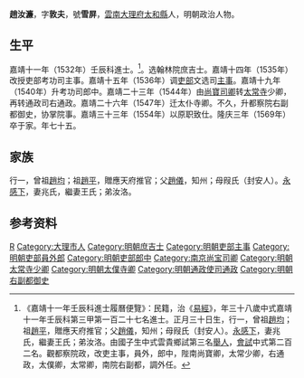{{明清人物信息框
| 姓名 = 趙汝濂
| 原名 =
| 圖片名稱= 
| 圖片大小 =
| 圖片說明 = 
| 最高職務 = 都察院右副都御史
| 國家 = 大明 
| 爵位 =
| 籍貫 = [[雲南承宣布政使司|雲南承宣布政使司]][[大理府|大理府]][[太和縣|太和縣]]
| 族裔 = 
| 字號 = 字敦夫，號雪屏
| 諡號 =
| 出生日期 = 弘治八年（1495年）正月三十日
| 出生地點 =
| 逝世日期 = 隆庆三年（1569年）
| 逝世地點 =
| 墓葬 =
| 配偶 = 兆氏、王氏
| 親屬 = 曾祖[[趙均|趙均]]，祖[[趙平|趙平]]，父[[趙儀|趙儀]]，母叚氏（封安人）
| 出身 =
* 嘉靖十一年壬辰科同進士出身
| 經歷 =
| 著作 =  
}}
'''趙汝濂'''{{BD|1495年||1569年||Z}}，字'''敦夫'''，號'''雪屏'''，[[雲南|雲南]][[大理府|大理府]][[太和縣|太和縣]]人，明朝政治人物。

==生平==
嘉靖十一年（1532年）壬辰科進士。<ref>《嘉靖十一年壬辰科進士履曆便覽》：民籍，治《[[易經|易經]]》，年三十八歲中式嘉靖十一年壬辰科第三甲第一百二十七名進士。正月三十日生，行一，曾祖[[趙均|趙均]]；祖[[趙平|趙平]]，贈應天府推官；父[[趙儀|趙儀]]，知州；母叚氏（封安人）。[[永感下|永感下]]，妻兆氏，繼妻王氏；弟汝洛。由國子生中式雲貴鄉試第三名[[舉人|舉人]]，[[會試|會試]]中式第二百二名。觀都察院政，改吏主事，員外，郎中，陛南尚寶卿，太常少卿，右通政，太僕卿，太常卿，南院右副都，調外任。</ref>。选翰林院庶吉士。嘉靖十四年（1535年）改授吏部考功司主事。嘉靖十五年（1536年）调[[吏部|吏部]]文选司[[主事|主事]]。嘉靖十九年（1540年）升考功司郎中。嘉靖二十三年（1544年）由[[尚寶司卿|尚寶司卿]]转[[太常寺|太常寺]]少卿，再转通政司右通政。嘉靖二十六年（1547年）迁太仆寺卿。不久，升都察院右副都御史，协掌院事。嘉靖三十三年（1554年）以原职致仕。隆庆三年（1569年）卒于家。年七十五。

==家族==
行一，曾祖[[趙均|趙均]]；祖[[趙平|趙平]]，贈應天府推官；父[[趙儀|趙儀]]，知州；母叚氏（封安人）。[[永感下|永感下]]，妻兆氏，繼妻王氏；弟汝洛。

== 参考资料 ==
{{reflist}}

{{嘉靖十一年壬辰科殿试金榜}}

{{Authority control}}

{{DEFAULTSORT:Zhao趙}}
[[Category:赵姓|R]]
[[Category:大理市人|Category:大理市人]]
[[Category:明朝庶吉士|Category:明朝庶吉士]]
[[Category:明朝吏部主事|Category:明朝吏部主事]]
[[Category:明朝吏部員外郎|Category:明朝吏部員外郎]]
[[Category:明朝吏部郎中|Category:明朝吏部郎中]]
[[Category:南京尚宝司卿|Category:南京尚宝司卿]]
[[Category:明朝太常寺少卿|Category:明朝太常寺少卿]]
[[Category:明朝太僕寺卿|Category:明朝太僕寺卿]]
[[Category:明朝通政使司通政|Category:明朝通政使司通政]]
[[Category:明朝右副都御史|Category:明朝右副都御史]]


{{明朝人物小作品}}